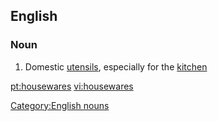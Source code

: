 ==English==

===Noun===
{{en-noun|?|plural}}

# {{North American}} Domestic [[utensils]], especially for the [[kitchen]]

[[Category:English nouns]]

[[pt:housewares]]
[[vi:housewares]]